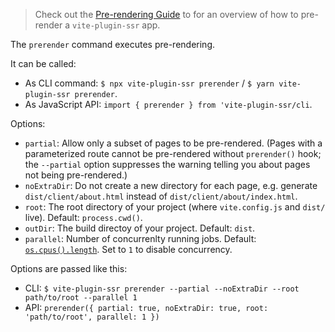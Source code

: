 > Check out the [Pre-rendering Guide](/pre-rendering) to for an overview of how to pre-render a `vite-plugin-ssr` app.

The `prerender` command executes pre-rendering.

It can be called:
 - As CLI command: `$ npx vite-plugin-ssr prerender` / `$ yarn vite-plugin-ssr prerender`.
 - As JavaScript API: `import { prerender } from 'vite-plugin-ssr/cli`.

Options:
 - `partial`: Allow only a subset of pages to be pre-rendered. (Pages with a parameterized route cannot be pre-rendered without `prerender()` hook; the `--partial` option suppresses the warning telling you about pages not being pre-rendered.)
 - `noExtraDir`: Do not create a new directory for each page, e.g. generate `dist/client/about.html` instead of `dist/client/about/index.html`.
 - `root`: The root directory of your project (where `vite.config.js` and `dist/` live). Default: `process.cwd()`.
 - `outDir`: The build directoy of your project. Default: `dist`.
 - `parallel`: Number of concurrenlty running jobs. Default: [`os.cpus().length`](https://nodejs.org/api/os.html#os_os_cpus). Set to `1` to disable concurrency.

Options are passed like this:
 - CLI: `$ vite-plugin-ssr prerender --partial --noExtraDir --root path/to/root --parallel 1`
 - API: `prerender({ partial: true, noExtraDir: true, root: 'path/to/root', parallel: 1 })`
